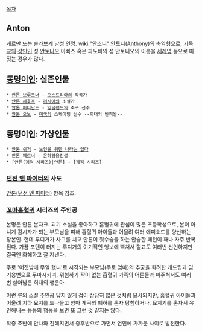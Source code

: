 [[목차]]
== Anton ==
게르만 또는 슬라브계 남성 인명. [[wiki:"안소니" 안토니]](Anthony)의 축약형으로, [[기독교]]의 [[성인]]인 성 [[안토니오]] 아빠스 혹은 파도바의 성 안토니오의 이름을 [[세례명]] 등으로 따 짓는 경우가 많다.

== [[동명이인]]: 실존인물 ==
 * [[안톤 브루크너]] - [[오스트리아]]의 작곡가
 * [[안톤 체호프]] - [[러시아]]의 소설가
 * [[안톤 퍼디난드]] - [[잉글랜드]]의 축구 선수
 * [[아폴로 안톤 오노|안톤 오노]] - [[미국]]의 스케이팅 선수 --희대의 반칙왕--
== 동명이인: 가상인물 ==
 * [[안톤 쉬거]] - [[노인을 위한 나라는 없다]]
 * [[안톤 페르너]] - [[은하영웅전설]]
 * [안톤(궤적 시리즈)|안톤] - [궤적 시리즈]
=== [[던전 앤 파이터]]의 사도 ===
[[안톤(던전 앤 파이터)]] 항목 참조.
=== [[꼬마흡혈귀]] 시리즈의 주인공 ===
본명은 안톤 본자크. 괴기 소설을 좋아하고 흡혈귀에 관심이 많은 초등학생으로, 본이 아니게 감시자가 되는 부모님을 피해 흡혈귀 아이들과 어울려 여러 에피소드를 양산하는 장본인. 헌데 루디거가 사고를 치고 안톤이 뒷수습을 하는 안습한 패턴이 꽤나 자주 반복된다. 가끔 포텐이 터지는 루디거의 이기적인 행보에 빡쳐서 절교도 여러번 선언하지만 결국엔 화해하고 잘 지낸다. 

주로 '어젯밤에 무얼 했니'로 시작되는 부모님(주로 엄마)의 추궁을 화려한 개드립과 임기응변으로 무마시키며, 위험하기 짝이 없는 흡혈귀 가족의 어른들과 마주쳐서도 여러 번 살아남은 희대의 행운아.

이런 류의 소설 주인공 답지 않게 겁이 상당히 많은 것처럼 묘사되지만, 흡혈귀 아이들과 어울려 지하 묘지를 드나들고 얌마 계곡의 폐허를 혼자 탐험하거나, 묘지기를 혼자서 유인해내는 등등의 행동을 보면 또 그런 것 같지는 않다.

작중 초반에 안나와 친해지면서 중후반으로 가면서 연인에 가까운 사이로 발전한다.
